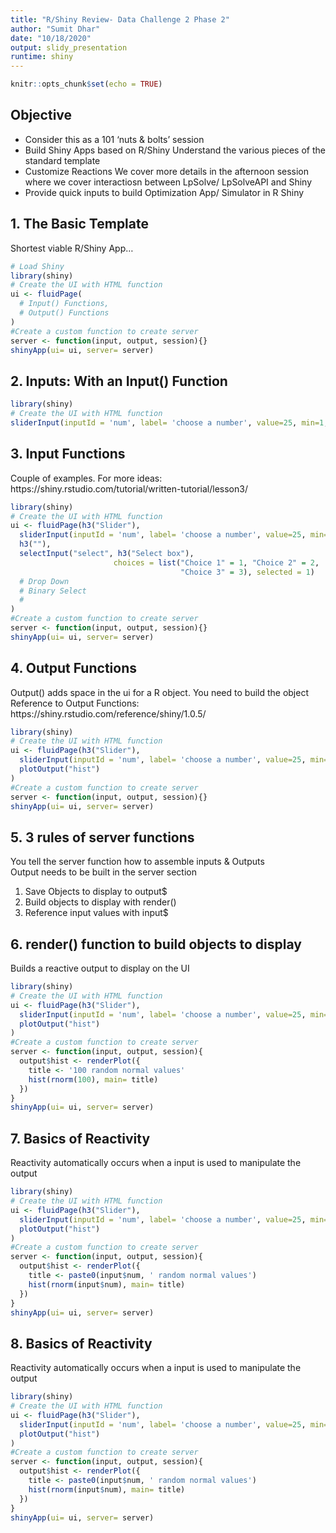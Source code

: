 ```yaml
---
title: "R/Shiny Review- Data Challenge 2 Phase 2"
author: "Sumit Dhar"
date: "10/18/2020"
output: slidy_presentation
runtime: shiny
---
```


```r
knitr::opts_chunk$set(echo = TRUE)
```

## Objective

* Consider this as a 101 'nuts & bolts' session
* Build Shiny Apps based on R/Shiny 
  Understand the various pieces of the standard template
* Customize Reactions
  We cover more details in the afternoon session where we cover interactiosn between LpSolve/ LpSolveAPI and Shiny
* Provide quick inputs to build Optimization App/ Simulator in R Shiny  

## 1. The Basic Template  

Shortest viable R/Shiny App...
```r
# Load Shiny
library(shiny)
# Create the UI with HTML function
ui <- fluidPage(
  # Input() Functions,
  # Output() Functions
)
#Create a custom function to create server
server <- function(input, output, session){}  
shinyApp(ui= ui, server= server)
```

## 2. Inputs: With an Input() Function  

```r
library(shiny)
# Create the UI with HTML function
sliderInput(inputId = 'num', label= 'choose a number', value=25, min=1, max=100)
```

  
## 3. Input Functions  
Couple of examples. For more ideas: https://shiny.rstudio.com/tutorial/written-tutorial/lesson3/

```r
library(shiny)
# Create the UI with HTML function
ui <- fluidPage(h3("Slider"),
  sliderInput(inputId = 'num', label= 'choose a number', value=25, min=1, max=100),
  h3(""),
  selectInput("select", h3("Select box"), 
                       choices = list("Choice 1" = 1, "Choice 2" = 2,
                                      "Choice 3" = 3), selected = 1)
  # Drop Down
  # Binary Select
  # 
)
#Create a custom function to create server
server <- function(input, output, session){}
shinyApp(ui= ui, server= server)
```

##  4. Output Functions  
Output() adds space in the ui for a R object. You need to build the object
Reference to Output Functions: https://shiny.rstudio.com/reference/shiny/1.0.5/

```r
library(shiny)
# Create the UI with HTML function
ui <- fluidPage(h3("Slider"),
  sliderInput(inputId = 'num', label= 'choose a number', value=25, min=1, max=100),
  plotOutput("hist")
)
#Create a custom function to create server
server <- function(input, output, session){}
shinyApp(ui= ui, server= server)
```

##  5. 3 rules of server functions  

You tell the server function how to assemble inputs & Outputs  
Output needs to be built in the server section    

1. Save Objects to display to output$  
2. Build objects to display with render()  
3. Reference input values with input$  
  
## 6. render() function to build objects to display  

Builds a reactive output to display on the UI  

```r
library(shiny)
# Create the UI with HTML function
ui <- fluidPage(h3("Slider"),
  sliderInput(inputId = 'num', label= 'choose a number', value=25, min=1, max=100),
  plotOutput("hist")
)
#Create a custom function to create server
server <- function(input, output, session){
  output$hist <- renderPlot({
    title <- '100 random normal values'
    hist(rnorm(100), main= title)
  })
}
shinyApp(ui= ui, server= server)
```
  

## 7. Basics of Reactivity  

Reactivity automatically occurs when a input is used to manipulate the output

```r
library(shiny)
# Create the UI with HTML function
ui <- fluidPage(h3("Slider"),
  sliderInput(inputId = 'num', label= 'choose a number', value=25, min=1, max=100),
  plotOutput("hist")
)
#Create a custom function to create server
server <- function(input, output, session){
  output$hist <- renderPlot({
    title <- paste0(input$num, ' random normal values')
    hist(rnorm(input$num), main= title)
  })
}
shinyApp(ui= ui, server= server)
```

## 8. Basics of Reactivity  

Reactivity automatically occurs when a input is used to manipulate the output

```r
library(shiny)
# Create the UI with HTML function
ui <- fluidPage(h3("Slider"),
  sliderInput(inputId = 'num', label= 'choose a number', value=25, min=1, max=100),
  plotOutput("hist")
)
#Create a custom function to create server
server <- function(input, output, session){
  output$hist <- renderPlot({
    title <- paste0(input$num, ' random normal values')
    hist(rnorm(input$num), main= title)
  })
}
shinyApp(ui= ui, server= server)
```
